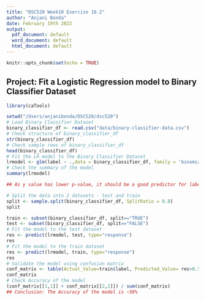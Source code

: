 ```yaml
---
title: "DSC520 Week10 Exercise 10.2"
author: "Anjani Bonda"
date: February 19th 2022
output:
  pdf_document: default
  word_document: default
  html_document: default
---
```


```r
knitr::opts_chunk$set(echo = TRUE)
```

## Project: Fit a Logistic Regression model to Binary Classifier Dataset

```r
library(caTools)

setwd("/Users/anjanibonda/DSC520/dsc520")
# Load Binary Classifier Dataset 
binary_classifier_df <- read.csv("data/binary-classifier-data.csv")
# Check structure of binary_classifier_df
str(binary_classifier_df)
# Check sample rows of binary_classifier_df
head(binary_classifier_df)
# Fit the LR model to the Binary Classifier Dataset
lrmodel <- glm(label ~ .,data = binary_classifier_df, family = 'binomial')
# Check the summary of the model
summary(lrmodel)

## As y value has lower p-value, it should be a good predictor for label

# Split the data into 2 datasets - test and train
split <- sample.split(binary_classifier_df, SplitRatio = 0.8)
split

train <- subset(binary_classifier_df, split=="TRUE")
test <- subset(binary_classifier_df, split=="FALSE")
# Fit the model to the test dataset
res <- predict(lrmodel, test, type="response")
res
# Fit the model to the train dataset
res <- predict(lrmodel, train, type="response")
res
# Validate the model using confusion matrix
conf_matrix <- table(Actual_Value=train$label, Predicted_Value= res>0.5)
conf_matrix
# Check Accuracy of the model
(conf_matrix[[1,1]] + conf_matrix[[2,2]]) / sum(conf_matrix)
## Conclusion: The Accuracy of the model is ~58%
```